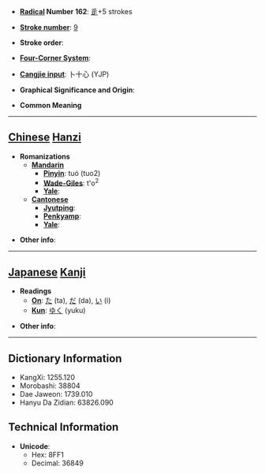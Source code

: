 * '''[[Wiktionary:Chinese radical index| Radical]] Number 162''': [[Wiktionary:Chinese radical index 辵|辵]]+5 strokes

* '''[[Wiktionary:Chinese total strokes index|Stroke number]]''': [[Wiktionary:Chinese total strokes index 9|9]]

* '''Stroke order''': 

* '''[[Wiktionary:Chinese four corner index|Four-Corner System]]''': 

* '''[[Wiktionary:Chinese Cangjie index|Cangjie input]]''': 卜十心 (YJP)

* '''Graphical Significance and Origin''': 

* '''Common Meaning'''

----

== [[Chinese]] [[Hanzi]] ==

* '''Romanizations'''
** '''[[Mandarin]]'''
*** '''[[Pinyin]]''': tuó (tuo2)
*** '''[[Wade-Giles]]''': t'o<sup>2</sup>
*** '''[[Yale]]''': 
** '''[[Cantonese]]'''
*** '''[[Jyutping]]''':
*** '''[[Penkyamp]]''': 
*** '''[[Yale]]''': 

* '''Other info''': 

----

== [[Japanese]] [[Kanji]] ==

* '''Readings'''
** '''[[On]]''': [[た]] (ta), [[だ]] (da), [[い]] (i)
** '''[[Kun]]''': [[ゆく]] (yuku)

* '''Other info''':  

----

== Dictionary Information ==

* KangXi: 1255.120
* Morobashi: 38804
* Dae Jaweon: 1739.010
* Hanyu Da Zidian: 63826.090

== Technical Information ==

* '''Unicode''':
** Hex: 8FF1
** Decimal: 36849